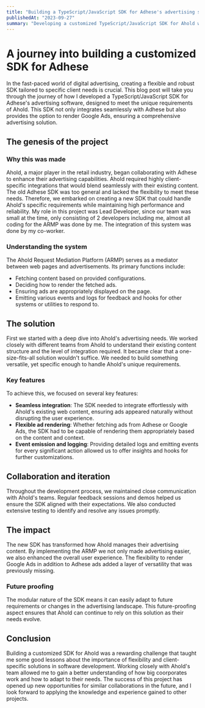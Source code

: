```yaml
---
title: "Building a TypeScript/JavaScript SDK for Adhese's advertising software"
publishedAt: "2023-09-27"
summary: "Developing a customized TypeScript/JavaScript SDK for Ahold with Adhese integration, offering seamless client-specific advertising solutions and enhanced performance."
---
```


# A journey into building a customized SDK for Adhese
In the fast-paced world of digital advertising, creating a flexible and robust SDK tailored to specific client needs is crucial. This blog post will take you through the journey of how I developed a TypeScript/JavaScript SDK for Adhese's advertising software, designed to meet the unique requirements of Ahold. This SDK not only integrates seamlessly with Adhese but also provides the option to render Google Ads, ensuring a comprehensive advertising solution.

## The genesis of the project
### Why this was made
Ahold, a major player in the retail industry, began collaborating with Adhese to enhance their advertising capabilities. Ahold required highly client-specific integrations that would blend seamlessly with their existing content. The old Adhese SDK was too general and lacked the flexibility to meet these needs. Therefore, we embarked on creating a new SDK that could handle Ahold's specific requirements while maintaining high performance and reliability. My role in this project was Lead Developer, since our team was small at the time, only consisting of 2 developers including me, almost all coding for the ARMP was done by me. The integration of this system was done by my co-worker.

### Understanding the system
The Ahold Request Mediation Platform (ARMP) serves as a mediator between web pages and advertisements. Its primary functions include:
- Fetching content based on provided configurations.
- Deciding how to render the fetched ads.
- Ensuring ads are appropriately displayed on the page.
- Emitting various events and logs for feedback and hooks for other systems or utilities to respond to.


## The solution
First we started with a deep dive into Ahold's advertising needs. We worked closely with different teams from Ahold to understand their existing content structure and the level of integration required. It became clear that a one-size-fits-all solution wouldn't suffice. We needed to build something versatile, yet specific enough to handle Ahold's unique requirements.

### Key features
To achieve this, we focused on several key features:
- **Seamless integration**: The SDK needed to integrate effortlessly with Ahold's existing web content, ensuring ads appeared naturally without disrupting the user experience.
- **Flexible ad rendering**: Whether fetching ads from Adhese or Google Ads, the SDK had to be capable of rendering them appropriately based on the content and context.
- **Event emission and logging**: Providing detailed logs and emitting events for every significant action allowed us to offer insights and hooks for further customizations.

## Collaboration and iteration
Throughout the development process, we maintained close communication with Ahold's teams. Regular feedback sessions and demos helped us ensure the SDK aligned with their expectations. We also conducted extensive testing to identify and resolve any issues promptly.

## The impact
The new SDK has transformed how Ahold manages their advertising content. By implementing the ARMP we not only made advertising easier, we also enhanced the overall user experience. The flexibility to render Google Ads in addition to Adhese ads added a layer of versatility that was previously missing.

### Future proofing
The modular nature of the SDK means it can easily adapt to future requirements or changes in the advertising landscape. This future-proofing aspect ensures that Ahold can continue to rely on this solution as their needs evolve.

## Conclusion
Building a customized SDK for Ahold was a rewarding challenge that taught me some good lessons about the importance of flexibility and client-specific solutions in software development. Working closely with Ahold's team allowed me to gain a better understanding of how big coorporates work and how to adapt to their needs. The success of this project has opened up new opportunities for similar collaborations in the future, and I look forward to applying the knowledge and experience gained to other projects.


